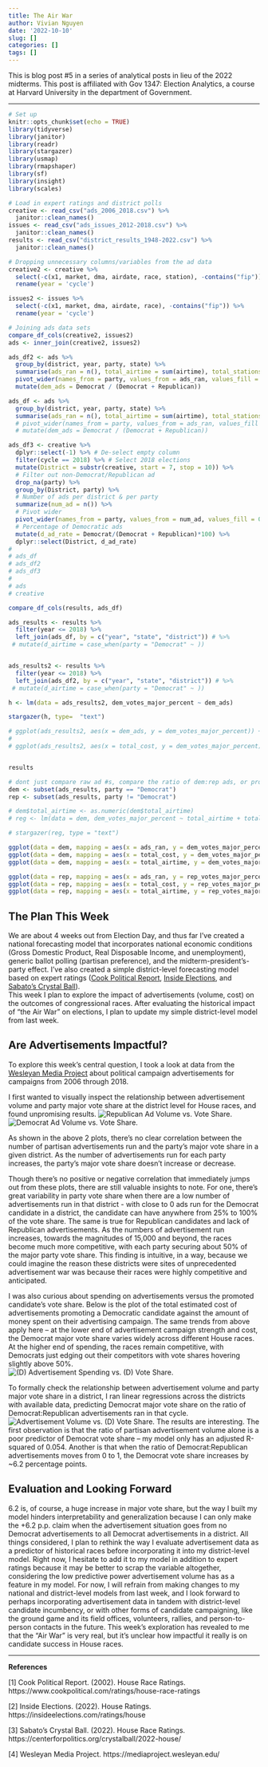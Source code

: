 ```yaml
---
title: The Air War
author: Vivian Nguyen
date: '2022-10-10'
slug: []
categories: []
tags: []
---
```


This is blog post #5 in a series of analytical posts in lieu of the 2022 midterms. This post is affiliated with Gov 1347: Election Analytics, a course at Harvard University in the department of Government.

---

```r

# Set up
knitr::opts_chunk$set(echo = TRUE)
library(tidyverse)
library(janitor)
library(readr)
library(stargazer)
library(usmap)
library(rmapshaper)
library(sf)
library(insight)
library(scales)

# Load in expert ratings and district polls
creative <- read_csv("ads_2006_2018.csv") %>% 
  janitor::clean_names()
issues <- read_csv("ads_issues_2012-2018.csv") %>% 
  janitor::clean_names()
results <- read_csv("district_results_1948-2022.csv") %>% 
  janitor::clean_names()

```

```r

# Dropping unnecessary columns/variables from the ad data
creative2 <- creative %>%
  select(-c(x1, market, dma, airdate, race, station), -contains("fip")) %>%
  rename(year = 'cycle')

issues2 <- issues %>%
  select(-c(x1, market, dma, airdate, race), -contains("fip")) %>%
  rename(year = 'cycle')

# Joining ads data sets
compare_df_cols(creative2, issues2)
ads <- inner_join(creative2, issues2)

ads_df2 <- ads %>%
  group_by(district, year, party, state) %>%
  summarise(ads_ran = n(), total_airtime = sum(airtime), total_stations = sum(n_stations), total_cost = sum(est_cost)) %>%
  pivot_wider(names_from = party, values_from = ads_ran, values_fill = 0) %>%
  mutate(dem_ads = Democrat / (Democrat + Republican))

ads_df <- ads %>%
  group_by(district, year, party, state) %>%
  summarise(ads_ran = n(), total_airtime = sum(airtime), total_stations = sum(n_stations), total_cost = sum(est_cost), state = state)# %>%
  # pivot_wider(names_from = party, values_from = ads_ran, values_fill = 0) %>%
  # mutate(dem_ads = Democrat / (Democrat + Republican))

ads_df3 <- creative %>%
  dplyr::select(-1) %>% # De-select empty column
  filter(cycle == 2018) %>% # Select 2018 elections
  mutate(District = substr(creative, start = 7, stop = 10)) %>%
  # Filter out non-Democrat/Republican ad
  drop_na(party) %>% 
  group_by(District, party) %>%
  # Number of ads per district & per party
  summarize(num_ad = n()) %>%
  # Pivot wider
  pivot_wider(names_from = party, values_from = num_ad, values_fill = 0) %>%
  # Percentage of Democratic ads
  mutate(d_ad_rate = Democrat/(Democrat + Republican)*100) %>%
  dplyr::select(District, d_ad_rate)
# 
# ads_df
# ads_df2
# ads_df3
# 
# ads
# creative
```

```r

compare_df_cols(results, ads_df)

ads_results <- results %>%
  filter(year <= 2018) %>%
  left_join(ads_df, by = c("year", "state", "district")) # %>%
 # mutate(d_airtime = case_when(party = "Democrat" ~ ))


ads_results2 <- results %>%
  filter(year <= 2018) %>%
  left_join(ads_df2, by = c("year", "state", "district")) # %>%
 # mutate(d_airtime = case_when(party = "Democrat" ~ ))

h <- lm(data = ads_results2, dem_votes_major_percent ~ dem_ads)

stargazer(h, type=  "text")

# ggplot(ads_results2, aes(x = dem_ads, y = dem_votes_major_percent)) + geom_point()
# 
# ggplot(ads_results2, aes(x = total_cost, y = dem_votes_major_percent)) + geom_point()


results
```


```r

# dont just compare raw ad #s, compare the ratio of dem:rep ads, or proportionality, or log(ratio)
dem <- subset(ads_results, party == "Democrat")
rep <- subset(ads_results, party != "Democrat") 

# dem$total_airtime <- as.numeric(dem$total_airtime)
# reg <- lm(data = dem, dem_votes_major_percent ~ total_airtime + total_cost + ads_ran)

# stargazer(reg, type = "text")

ggplot(data = dem, mapping = aes(x = ads_ran, y = dem_votes_major_percent)) + geom_point() + ggtitle("Democrat Ads Ran vs. District Democrat Major Vote Share") + xlab("Ads Ran for Democrats") + ylab("Democrat Major Vote Share")
ggplot(data = dem, mapping = aes(x = total_cost, y = dem_votes_major_percent)) + geom_point() + ggtitle("Democrat Ads Spending vs. District Democrat Major Vote Share") + xlab("Ads Spending (Estimation) for Democrats") + ylab("Democrat Major Vote Share")
ggplot(data = dem, mapping = aes(x = total_airtime, y = dem_votes_major_percent)) + geom_point()

ggplot(data = rep, mapping = aes(x = ads_ran, y = rep_votes_major_percent)) + geom_point() + ggtitle("Republican Ads Ran vs. District Democrat Major Vote Share") + xlab("Ads Ran for Republican") + ylab("Republican Major Vote Share")
ggplot(data = rep, mapping = aes(x = total_cost, y = rep_votes_major_percent)) + geom_point()
ggplot(data = rep, mapping = aes(x = total_airtime, y = rep_votes_major_percent)) + geom_point()


```


## The Plan This Week
We are about 4 weeks out from Election Day, and thus far I've created a national forecasting model that incorporates national economic conditions (Gross Domestic Product, Real Disposable Income, and unemployment), generic ballot polling (partisan preference), and the midterm-president's-party effect. I've also created a simple district-level forecasting model based on expert ratings ([Cook Political Report](https://www.cookpolitical.com/ratings/house-race
-ratings), [Inside Elections](https://insideelections.com/ratings/house), and [Sabato's Crystal Ball](https://centerforpolitics.org/crystalball/2022-house/)).  
This week I plan to explore the impact of advertisements (volume, cost) on the outcomes of congressional races. After evaluating the historical impact of "the Air War" on elections, I plan to update my simple district-level model from last week.  

## Are Advertisements Impactful?
To explore this week’s central question, I took a look at data from the [Wesleyan Media Project](https://mediaproject.wesleyan.edu/) about political campaign advertisements for campaigns from 2006 through 2018. 

I first wanted to visually inspect the relationship between advertisement volume and party major vote share at the district level for House races, and found unpromising results. 
![Republican Ad Volume vs. Vote Share.](rep_ads.png)
![Democrat Ad Volume vs. Vote Share.](dem_ads.png)

As shown in the above 2 plots, there’s no clear correlation between the number of partisan advertisements run and the party’s major vote share in a given district. As the number of advertisements run for each party increases, the party’s major vote share doesn’t increase or decrease. 

Though there’s no positive or negative correlation that immediately jumps out from these plots, there are still valuable insights to note. For one, there’s great variability in party vote share when there are a low number of advertisements run in that district - with close to 0 ads run for the Democrat candidate in a district, the candidate can have anywhere from 25% to 100% of the vote share. The same is true for Republican candidates and lack of Republican advertisements.  As the numbers of advertisement run increases, towards the magnitudes of 15,000 and beyond, the races become much more competitive, with each party securing about 50% of the major party vote share. This finding is intuitive, in a way, because we could imagine the reason these districts were sites of unprecedented advertisement war was because their races were highly competitive and anticipated.

I was also curious about spending on advertisements versus the promoted candidate’s vote share. Below is the plot of the total estimated cost of advertisements promoting a Democratic candidate against the amount of money spent on their advertising campaign. The same trends from above apply here – at the lower end of advertisement campaign strength and cost, the Democrat major vote share varies widely across different House races. At the higher end of spending, the races remain competitive, with Democrats just edging out their competitors with vote shares hovering slightly above 50%.  
![(D) Advertisement Spending vs. (D) Vote Share.](ads_spending.png)

To formally check the relationship between advertisement volume and party major vote share in a district, I ran linear regressions across the districts with available data, predicting Democrat major vote share on the ratio of Democrat:Republican advertisements ran in that cycle. 
![Advertisement Volume vs. (D) Vote Share.](ads_regression.png)
The results are interesting. The first observation is that the ratio of partisan advertisement volume alone is a poor predictor of Democrat vote share – my model only has an adjusted R-squared of 0.054. Another is that when the ratio of Democrat:Republican advertisements moves from 0 to 1, the Democrat vote share increases by ~6.2 percentage points. 

## Evaluation and Looking Forward
6.2 is, of course, a huge increase in major vote share, but the way I built my model hinders interpretability and generalization because I can only make the +6.2 p.p. claim when the advertisement situation goes from no Democrat advertisements to all Democrat advertisements in a district. All things considered, I plan to rethink the way I evaluate advertisement data as a predictor of historical races before incorporating it into my district-level model. Right now, I hesitate to add it to my model in addition to expert ratings because it may be better to scrap the variable altogether, considering the low predictive power advertisement volume has as a feature in my model. For now, I will refrain from making changes to my national and district-level models from last week, and I look forward to perhaps incorporating advertisement data in tandem with district-level candidate incumbency, or with other forms of candidate campaigning, like the ground game and its field offices, volunteers, rallies, and person-to-person contacts in the future. This week's exploration has revealed to me that the "Air War" is very real, but it's unclear how impactful it really is on candidate success in House races.  

---
**References**

[1] Cook Political Report. (2002). House Race Ratings. https://www.cookpolitical.com/ratings/house-race-ratings

[2] Inside Elections. (2022). House Ratings. https://insideelections.com/ratings/house

[3] Sabato's Crystal Ball. (2022). House Race Ratings. https://centerforpolitics.org/crystalball/2022-house/

[4] Wesleyan Media Project. https://mediaproject.wesleyan.edu/